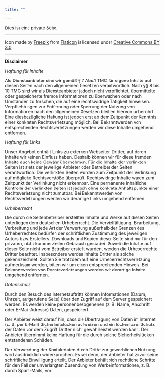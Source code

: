 ```yaml
---
title: ""

---
```



Dies ist eine private Seite.

----

Icon made by [Freepik](http://www.freepik.com) from [Flaticon](http://www.flaticon.com) is licensed under [Creative Commons BY 3.0](http://creativecommons.org/licenses/by/3.0/).  

----  

__Disclaimer__

_Haftung für Inhalte_

Als Diensteanbieter sind wir gemäß § 7 Abs.1 TMG für eigene Inhalte auf diesen Seiten nach den allgemeinen Gesetzen verantwortlich. Nach §§ 8 bis 10 TMG sind wir als Diensteanbieter jedoch nicht verpflichtet, übermittelte oder gespeicherte fremde Informationen zu überwachen oder nach Umständen zu forschen, die auf eine rechtswidrige Tätigkeit hinweisen. Verpflichtungen zur Entfernung oder Sperrung der Nutzung von Informationen nach den allgemeinen Gesetzen bleiben hiervon unberührt. Eine diesbezügliche Haftung ist jedoch erst ab dem Zeitpunkt der Kenntnis einer konkreten Rechtsverletzung möglich. Bei Bekanntwerden von entsprechenden Rechtsverletzungen werden wir diese Inhalte umgehend entfernen.

_Haftung für Links_

Unser Angebot enthält Links zu externen Webseiten Dritter, auf deren Inhalte wir keinen Einfluss haben. Deshalb können wir für diese fremden Inhalte auch keine Gewähr übernehmen. Für die Inhalte der verlinkten Seiten ist stets der jeweilige Anbieter oder Betreiber der Seiten verantwortlich. Die verlinkten Seiten wurden zum Zeitpunkt der Verlinkung auf mögliche Rechtsverstöße überprüft. Rechtswidrige Inhalte waren zum Zeitpunkt der Verlinkung nicht erkennbar. Eine permanente inhaltliche Kontrolle der verlinkten Seiten ist jedoch ohne konkrete Anhaltspunkte einer Rechtsverletzung nicht zumutbar. Bei Bekanntwerden von Rechtsverletzungen werden wir derartige Links umgehend entfernen.

_Urheberrecht_

Die durch die Seitenbetreiber erstellten Inhalte und Werke auf diesen Seiten unterliegen dem deutschen Urheberrecht. Die Vervielfältigung, Bearbeitung, Verbreitung und jede Art der Verwertung außerhalb der Grenzen des Urheberrechtes bedürfen der schriftlichen Zustimmung des jeweiligen Autors bzw. Erstellers. Downloads und Kopien dieser Seite sind nur für den privaten, nicht kommerziellen Gebrauch gestattet. Soweit die Inhalte auf dieser Seite nicht vom Betreiber erstellt wurden, werden die Urheberrechte Dritter beachtet. Insbesondere werden Inhalte Dritter als solche gekennzeichnet. Sollten Sie trotzdem auf eine Urheberrechtsverletzung aufmerksam werden, bitten wir um einen entsprechenden Hinweis. Bei Bekanntwerden von Rechtsverletzungen werden wir derartige Inhalte umgehend entfernen.

_Datenschutz_  

Durch den Besuch des Internetauftritts können Informationen (Datum, Uhrzeit, aufgerufene Seite) über den Zugriff auf dem Server gespeichert werden. Es werden keine personenbezogenenen (z. B. Name, Anschrift oder E-Mail-Adresse) Daten, gespeichert.

Der Anbieter weist darauf hin, dass die Übertragung von Daten im Internet (z. B. per E-Mail) Sicherheitslücken aufweisen und ein lückenloser Schutz der Daten vor dem Zugriff Dritter nicht gewährleistet werden kann. Der Anbieter übernimmt keine Haftung für die durch solche Sicherheitslücken entstandenen Schäden.

Der Verwendung der Kontaktdaten durch Dritte zur gewerblichen Nutzung wird ausdrücklich widersprochen. Es sei denn, der Anbieter hat zuvor seine schriftliche Einwilligung erteilt.
Der Anbieter behält sich rechtliche Schritte für den Fall der unverlangten Zusendung von Werbeinformationen, z. B. durch Spam-Mails, vor.  
